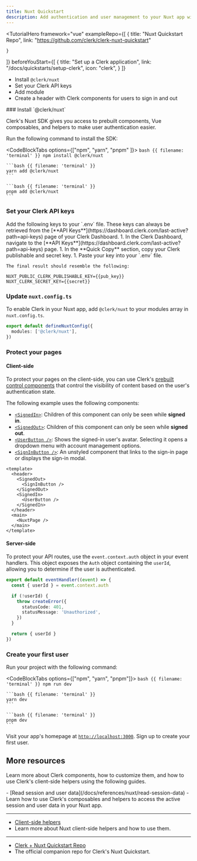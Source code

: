 ```yaml
---
title: Nuxt Quickstart
description: Add authentication and user management to your Nuxt app with Clerk.
---
```


<TutorialHero
  framework="vue"
  exampleRepo={[
    {
      title: "Nuxt Quickstart Repo",
      link: "https://github.com/clerk/clerk-nuxt-quickstart"

    }
  ]}
  beforeYouStart={[
    {
      title: "Set up a Clerk application",
      link: "/docs/quickstarts/setup-clerk",
      icon: "clerk",
    }
  ]}
>
  - Install `@clerk/nuxt`
  - Set your Clerk API keys
  - Add module
  - Create a header with Clerk components for users to sign in and out
</TutorialHero>

<Steps>
  ### Install `@clerk/nuxt`

  Clerk's Nuxt SDK gives you access to prebuilt components, Vue composables, and helpers to make user authentication easier.

  Run the following command to install the SDK:

  <CodeBlockTabs options={["npm", "yarn",  "pnpm" ]}>
    ```bash {{ filename: 'terminal' }}
    npm install @clerk/nuxt
    ```

    ```bash {{ filename: 'terminal' }}
    yarn add @clerk/nuxt
    ```

    ```bash {{ filename: 'terminal' }}
    pnpm add @clerk/nuxt
    ```
  </CodeBlockTabs>

  ### Set your Clerk API keys

  <SignedIn>
    Add the following keys to your `.env` file. These keys can always be retrieved from the [**API Keys**](https://dashboard.clerk.com/last-active?path=api-keys) page of your Clerk Dashboard.
  </SignedIn>

  <SignedOut>
    1. In the Clerk Dashboard, navigate to the [**API Keys**](https://dashboard.clerk.com/last-active?path=api-keys) page.
    1. In the **Quick Copy** section, copy your Clerk publishable and secret key.
    1. Paste your key into your `.env` file.

    The final result should resemble the following:
  </SignedOut>

  ```env {{ filename: '.env' }}
  NUXT_PUBLIC_CLERK_PUBLISHABLE_KEY={{pub_key}}
  NUXT_CLERK_SECRET_KEY={{secret}}
  ```

  ### Update `nuxt.config.ts`

  To enable Clerk in your Nuxt app, add `@clerk/nuxt` to your modules array in `nuxt.config.ts`.

  ```ts {{ filename: 'nuxt.config.ts', mark: [2] }}
  export default defineNuxtConfig({
    modules: ['@clerk/nuxt'],
  })
  ```

  ### Protect your pages

  #### Client-side

  To protect your pages on the client-side, you can use Clerk's [prebuilt control components](/docs/components/overview#what-are-control-components) that control the visibility of content based on the user's authentication state.

  The following example uses the following components:

  - [`<SignedIn>`](/docs/components/control/signed-in): Children of this component can only be seen while **signed in**.
  - [`<SignedOut>`](/docs/components/control/signed-out): Children of this component can only be seen while **signed out**.
  - [`<UserButton />`](/docs/components/user/user-button): Shows the signed-in user's avatar. Selecting it opens a dropdown menu with account management options.
  - [`<SignInButton />`](/docs/components/unstyled/sign-in-button): An unstyled component that links to the sign-in page or displays the sign-in modal.

  ```vue {{ filename: 'app.vue'  }}
  <template>
    <header>
      <SignedOut>
        <SignInButton />
      </SignedOut>
      <SignedIn>
        <UserButton />
      </SignedIn>
    </header>
    <main>
      <NuxtPage />
    </main>
  </template>
  ```

  #### Server-side

  To protect your API routes, use the `event.context.auth` object in your event handlers. This object exposes the `Auth` object containing the `userId`, allowing you to determine if the user is authenticated.

  ```ts {{ filename: 'server/api/user.ts' }}
  export default eventHandler((event) => {
    const { userId } = event.context.auth

    if (!userId) {
      throw createError({
        statusCode: 401,
        statusMessage: 'Unauthorized',
      })
    }

    return { userId }
  })
  ```

  ### Create your first user

  Run your project with the following command:

  <CodeBlockTabs options={["npm", "yarn", "pnpm"]}>
    ```bash {{ filename: 'terminal' }}
    npm run dev
    ```

    ```bash {{ filename: 'terminal' }}
    yarn dev
    ```

    ```bash {{ filename: 'terminal' }}
    pnpm dev
    ```
  </CodeBlockTabs>

  Visit your app's homepage at [`http://localhost:3000`](http://localhost:3000). Sign up to create your first user.
</Steps>

## More resources

Learn more about Clerk components, how to customize them, and how to use Clerk's client-side helpers using the following guides.

<Cards>
  - [Read session and user data](/docs/references/nuxt/read-session-data)
  - Learn how to use Clerk's composables and helpers to access the active session and user data in your Nuxt app.

  ---

  - [Client-side helpers](/docs/references/nuxt/overview#client-side-helpers)
  - Learn more about Nuxt client-side helpers and how to use them.

  ---

  - [Clerk + Nuxt Quickstart Repo](https://github.com/clerk/clerk-nuxt-quickstart)
  - The official companion repo for Clerk's Nuxt Quickstart.
</Cards>
